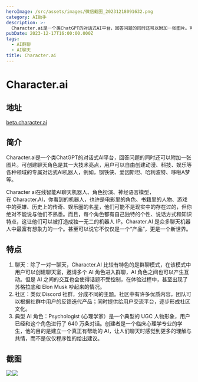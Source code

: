 ```yaml
---
heroImage: /src/assets/images/微信截图_20231218091632.png
category: AI助手
description: >-
  Character.ai是一个类ChatGPT的对话式AI平台，回答问题的同时还可以附加一张图片。可创建聊天角色是其一大技术亮点，用户可以自由创建动漫、科技、娱乐等各种领域的专属对话式AI机器人，例如，钢铁侠、爱因斯坦、哈利波特、哆啦A梦等。
pubDate: 2023-12-17T16:00:00.000Z
tags:
  - AI群聊
  - AI聊天
title: Character.ai
---
```


# Character.ai

## 地址

[beta.character.ai](https://beta.character.ai/ "beta.character.ai")

## 简介

Character.ai是一个类ChatGPT的对话式AI平台，回答问题的同时还可以附加一张图片。可创建聊天角色是其一大技术亮点，用户可以自由创建动漫、科技、娱乐等各种领域的专属对话式AI机器人，例如，钢铁侠、爱因斯坦、哈利波特、哆啦A梦等。

Character ai在线智能AI聊天机器人、角色扮演、神经语言模型，在 Character.AI，你看到的机器人，也许是电影里的角色、书籍里的人物、游戏中的英雄、历史上的传奇、娱乐圈的名星，他们可能不是现实中的存在过的，但你绝对不能说与他们不熟悉。而且，每个角色都有自己独特的个性、说话方式和知识特点，这让他们可以被打造成独一无二的机器人 IP。Charater.AI 是众多聊天机器人中最富有想象力的一个。甚至可以说它不仅仅是一个“产品”，更是一个新世界。

## 特点

1. 聊天：除了一对一聊天，Character.AI 比较有特色的是群聊模式，在该模式中用户可以创建聊天室，邀请多个 AI 角色进入群聊，AI 角色之间也可以产生互动。但是 AI 之间的交互也会使得话题不受控制，在体验过程中，甚至出现了苏格拉底和 Elon Musk 吵起来的情况。
2. 社区：类似 Discord 社群，分成不同的主题。社区中有许多优质内容，团队可以根据社群中用户的反馈迭代产品；同时提供给用户交流平台，逐步形成社区文化。
3. 典型 AI 角色：Psychologist (心理学家）是一个典型的 UGC 人物形象，用户已经和这个角色进行了 640 万条对话。创建者是一个临床心理学专业的学生，他的目的是建立一个真正有帮助的 AI，让人们聊天时感觉到更多的理解与共情，而不是仅仅程序性的给出建议。

## 截图

![](/src/assets/images/微信截图_20231218091632.png)![](/src/assets/images/微信截图_20231218091707.png)
